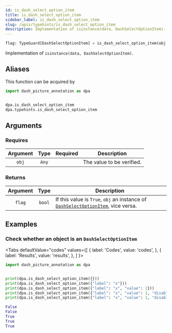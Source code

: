 ```yaml
---
id: is_dash_select_option_item
title: is_dash_select_option_item
sidebar_label: is_dash_select_option_item
slug: /apis/typehints/is_dash_select_option_item
description: Implementation of isinstance(data, DashSelectOptionItem).
---
```





<APITopBar type="func" source="typehints.is_dash_select_option_item" />

```python
flag: TypeGuard[DashSelectOptionItem] = is_dash_select_option_item(obj: Any)
```

Implementation of `isinstance(data, DashSelectOptionItem)`.

## Aliases

This function can be acquired by

```python
import dash_picture_annotation as dpa


dpa.is_dash_select_option_item
dpa.typehints.is_dash_select_option_item
```

## Arguments

### Requires

| Argument | Type  |             Required              | <center>Description</center> |
| :------: | :---: | :-------------------------------: | ---------------------------- |
|  `obj`   | `Any` | <InlineIcon icon={vsiCheckIcon}/> | The value to be verified.    |

### Returns

| Argument |  Type  | <center>Description</center>                                                                                    |
| :------: | :----: | :-------------------------------------------------------------------------------------------------------------- |
|  `flag`  | `bool` | If this value is `True`, `obj` an instance of [`DashSelectOptionItem`](./DashSelectOptionItem.mdx), vice versa. |

## Examples

### <IconObjType type="term"/> Check whether an object is an `DashSelectOptionItem`

<Tabs
  defaultValue="codes"
  values={[
    { label: 'Codes', value: 'codes', },
    { label: 'Results', value: 'results', },
  ]
}>

<TabItem value="codes">

```python title="check_is_dash_select_option_item.py" showLineNumbers
import dash_picture_annotation as dpa


print(dpa.is_dash_select_option_item({}))
print(dpa.is_dash_select_option_item({"label": "x"}))
print(dpa.is_dash_select_option_item({"label": "x", "value": 1}))
print(dpa.is_dash_select_option_item({"label": "x", "value": 1, "disabled": True}))
print(dpa.is_dash_select_option_item({"label": "x", "value": 1, "disabled": True, "more": "..."}))
```

</TabItem>

<TabItem value="results">

```python
False
False
True
True
True
```

</TabItem>

</Tabs>
